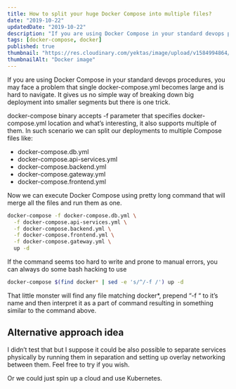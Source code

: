 ```yaml
---
title: How to split your huge Docker Compose into multiple files?
date: "2019-10-22"
updatedDate: "2019-10-22"
description: "If you are using Docker Compose in your standard devops procedures, you may face a problem that single docker-compose.yml becomes large and is hard to navigate."
tags: [docker-compose, docker]
published: true
thumbnail: "https://res.cloudinary.com/yektas/image/upload/v1584994864/Blog/posts/Docker-compose%20tutorial/thumbnail.jpg"
thumbnailAlt: "Docker image"
---
```


If you are using Docker Compose in your standard devops procedures, you
may face a problem that single docker-compose.yml becomes large and is
hard to navigate. It gives us no simple way of breaking down big deployment
into smaller segments but there is one trick.

docker-compose binary accepts -f parameter that
specifies docker-compose.yml location and what’s
interesting, it also supports multiple of them.
In such scenario we can split our deployments to
multiple Compose files like:

- docker-compose.db.yml
- docker-compose.api-services.yml
- docker-compose.backend.yml
- docker-compose.gateway.yml
- docker-compose.frontend.yml

Now we can execute Docker Compose using pretty long command that will merge all the files and run them as one.

```bash
docker-compose -f docker-compose.db.yml \
  -f docker-compose.api-services.yml \
  -f docker-compose.backend.yml \
  -f docker-compose.frontend.yml \
  -f docker-compose.gateway.yml \
  up -d
```

If the command seems too hard to write and prone to manual errors, you can always do some bash hacking to use

```bash
docker-compose $(find docker* | sed -e 's/^/-f /') up -d
```

That little monster will find any file matching docker\*, prepend “-f “ to it’s name and then interpret it as a part of command resulting in something similar to the command above.

## Alternative approach idea

I didn’t test that but I suppose it could be also possible to separate services physically by running them in separation and setting up overlay networking between them. Feel free to try if you wish.

Or we could just spin up a cloud and use Kubernetes.
